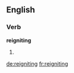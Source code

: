 ==English==

===Verb===
'''reigniting'''

# {{third-person singular of|reignite}}

[[de:reigniting]]
[[fr:reigniting]]